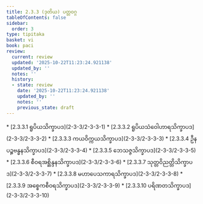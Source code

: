 ```yaml
---
title: 2.3.3 (ဒုတိယ) ပတ္တဝဂ္ဂ
tableOfContents: false
sidebar:
  order: 3
type: tipitaka
basket: vi
book: paci
review:
  current: review
  updated: '2025-10-22T11:23:24.921138'
  updated_by: ''
  notes: ''
  history:
  - state: review
    date: '2025-10-22T11:23:24.921138'
    updated_by: ''
    notes: ''
    previous_state: draft
---
```



<ReviewStatus review={frontmatter.review} showDetails={true} />

<HypothesisAnnotation frontmatter={frontmatter} />

<DynamicBreadcrumb />



<TableOfContents book="paci" section="2.3.3">
* [2.3.3.1 ရူပိယသိက္ခာပဒ](2-3-3/2-3-3-1)
* [2.3.3.2 ရူပိယသံဝေါဟာရသိက္ခာပဒ](2-3-3/2-3-3-2)
* [2.3.3.3 ကယဝိက္ကယသိက္ခာပဒ](2-3-3/2-3-3-3)
* [2.3.3.4 ဦနပဉ္စဗန္ဓနသိက္ခာပဒ](2-3-3/2-3-3-4)
* [2.3.3.5 ဘေသဇ္ဇသိက္ခာပဒ](2-3-3/2-3-3-5)
* [2.3.3.6 စီဝရအစ္ဆိန္ဒနသိက္ခာပဒ](2-3-3/2-3-3-6)
* [2.3.3.7 သုတ္တဝိညတ္တိသိက္ခာပဒ](2-3-3/2-3-3-7)
* [2.3.3.8 မဟာပေသကာရသိက္ခာပဒ](2-3-3/2-3-3-8)
* [2.3.3.9 အစ္စေကစီဝရသိက္ခာပဒ](2-3-3/2-3-3-9)
* [2.3.3.10 ပရိဏတသိက္ခာပဒ](2-3-3/2-3-3-10)
</TableOfContents>
